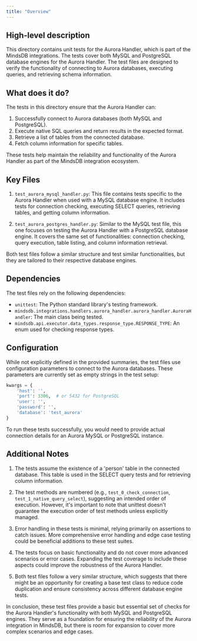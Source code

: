 ```yaml
---
title: "Overview"
---
```


## High-level description
This directory contains unit tests for the Aurora Handler, which is part of the MindsDB integrations. The tests cover both MySQL and PostgreSQL database engines for the Aurora Handler. The test files are designed to verify the functionality of connecting to Aurora databases, executing queries, and retrieving schema information.

## What does it do?
The tests in this directory ensure that the Aurora Handler can:
1. Successfully connect to Aurora databases (both MySQL and PostgreSQL).
2. Execute native SQL queries and return results in the expected format.
3. Retrieve a list of tables from the connected database.
4. Fetch column information for specific tables.

These tests help maintain the reliability and functionality of the Aurora Handler as part of the MindsDB integration ecosystem.

## Key Files
1. `test_aurora_mysql_handler.py`:
   This file contains tests specific to the Aurora Handler when used with a MySQL database engine. It includes tests for connection checking, executing SELECT queries, retrieving tables, and getting column information.

2. `test_aurora_postgres_handler.py`:
   Similar to the MySQL test file, this one focuses on testing the Aurora Handler with a PostgreSQL database engine. It covers the same set of functionalities: connection checking, query execution, table listing, and column information retrieval.

Both test files follow a similar structure and test similar functionalities, but they are tailored to their respective database engines.

## Dependencies
The test files rely on the following dependencies:
- `unittest`: The Python standard library's testing framework.
- `mindsdb.integrations.handlers.aurora_handler.aurora_handler.AuroraHandler`: The main class being tested.
- `mindsdb.api.executor.data_types.response_type.RESPONSE_TYPE`: An enum used for checking response types.

## Configuration
While not explicitly defined in the provided summaries, the test files use configuration parameters to connect to the Aurora databases. These parameters are currently set as empty strings in the test setup:

```python
kwargs = {
    'host': '',
    'port': 3306,  # or 5432 for PostgreSQL
    'user': '',
    'password': '',
    'database': 'test_aurora'
}
```

To run these tests successfully, you would need to provide actual connection details for an Aurora MySQL or PostgreSQL instance.

## Additional Notes
1. The tests assume the existence of a 'person' table in the connected database. This table is used in the SELECT query tests and for retrieving column information.

2. The test methods are numbered (e.g., `test_0_check_connection`, `test_1_native_query_select`), suggesting an intended order of execution. However, it's important to note that unittest doesn't guarantee the execution order of test methods unless explicitly managed.

3. Error handling in these tests is minimal, relying primarily on assertions to catch issues. More comprehensive error handling and edge case testing could be beneficial additions to these test suites.

4. The tests focus on basic functionality and do not cover more advanced scenarios or error cases. Expanding the test coverage to include these aspects could improve the robustness of the Aurora Handler.

5. Both test files follow a very similar structure, which suggests that there might be an opportunity for creating a base test class to reduce code duplication and ensure consistency across different database engine tests.

In conclusion, these test files provide a basic but essential set of checks for the Aurora Handler's functionality with both MySQL and PostgreSQL engines. They serve as a foundation for ensuring the reliability of the Aurora integration in MindsDB, but there is room for expansion to cover more complex scenarios and edge cases.